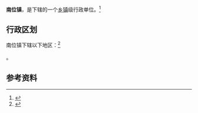 {{中国乡级行政区|61/04/81/106/000}}

'''南位镇'''，是{{PRC admin/fullname|61/04/81/106/000|3}}下辖的一个[[乡镇|乡镇]]级行政单位。<ref>{{PRC admin/ref sgc|{{PRC admin/parent|61/04/81/106/000}}}}</ref>

== 行政区划 ==

南位镇下辖以下地区：<ref>{{PRC admin/ref sgc|61/04/81/106/000}}</ref>

{{PRC admin/children|61/04/81/106/000}}。

== 参考资料 ==

{{reflist}}

{{行政区划小作品}}
{{PRC admin/navcat|61/04/81/106/000}}